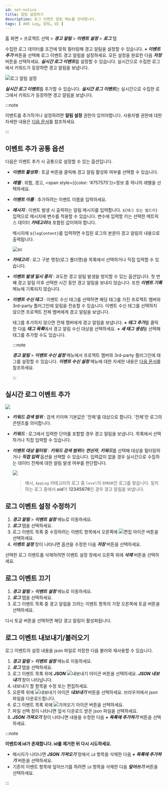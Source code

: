```yaml
---
id: set-notice
title: 알림 설정하기
description: 로그 이벤트 알림 메뉴를 안내합니다. 
tags: [ AWS Log, 알림, UI ]
---
```


홈 화면 > 프로젝트 선택 > ***경고 알림*** > ***이벤트 설정*** > ***로그*** 탭

수집한 로그 데이터를 조건에 맞춰 필터링해 경고 알림을 설정할 수 있습니다. ***+ 이벤트 추가*** 버튼을 선택해 로그 이벤트 경고 알림을 설정하세요. 모든 설정을 완료한 다음 ***저장*** 버튼을 선택하세요. ***실시간 로그 이벤트***를 설정할 수 있습니다. 실시간으로 수집한 로그에서 키워드가 등장하면 경고 알림을 보냅니다.

![로그 알림 설정](/img/log-alert-event-setting-remove-ce.png)

***실시간 로그 이벤트***를 추가할 수 있습니다. ***실시간 로그 이벤트***는 실시간으로 수집한 로그에서 키워드가 등장하면 경고 알림을 보냅니다.

<!-- >

추가할 수 있는 로그 이벤트 다음과 같습니다.

* ***실시간 로그 이벤트*** : 실시간으로 수집한 로그에서 키워드가 등장하면 경고 알림을 보냅니다.
* ***복합 로그 이벤트*** : 최근에 수집한 로그 중 일정 조건을 만족하는 로그가 일정 개수 이상 수집한 경우에 경고 알림을 보냅니다.

-->

:::note

이벤트를 추가하거나 설정하려면 **알림 설정** 권한이 있어야합니다. 사용자별 권한에 대한 자세한 내용은 [다음 문서](../project/project-structure#프로젝트-그룹-권한-개편)를 참조하세요.

:::

## 이벤트 추가 공통 옵션

다음은 이벤트 추가 시 공통으로 설정할 수 있는 옵션입니다.

* ***이벤트 활성화*** : 토글 버튼을 클릭해 경고 알림 활성화 여부를 선택할 수 있습니다.

* ***레벨*** : <span class='vslow'>위험</span>, <span class='slow'>경고</span>, <span style={{color: '#757575'}}>정보</span> 중 하나의 레벨을 선택하세요.

* ***이벤트 이름*** : 추가하려는 이벤트 이름을 입력하세요.

* ***메시지*** : 이벤트 발생 시 출력하는 알림 메시지를 입력합니다. `${태그 또는 필드키}` 입력으로 메시지에 변수를 적용할 수 있습니다. 변수에 입력할 키는 선택한 메트릭스 데이터 ***카테고리***에 포함된 값이여야 합니다.
    
  메시지에 `${logContent}`를 입력하면 수집된 로그의 본문이 경고 알림의 내용으로 출력됩니다.

  ![sc](/img/log-alert-event-setting2.png)

* ***카테고리*** : 로그 구분 명칭(로그 폴더명)을 목록에서 선택하거나 직접 입력할 수 있습니다.

* ***이벤트 발생 일시 중지*** : 과도한 경고 알림 발생을 방지할 수 있는 옵션입니다. 첫 번째 경고 알림 이후 선택한 시간 동안 경고 알림을 보내지 않습니다. 또한 ***이벤트 기록*** 메뉴에 기록되지 않습니다.

* ***이벤트 수신 태그*** : 이벤트 수신 태그를 선택하면 해당 태그를 가진 프로젝트 멤버와 3rd-party 플러그인에 알림을 전송할 수 있습니다. 이벤트 수신 태그를 선택하지 않으면 프로젝트 전체 멤버에게 경고 알림을 보냅니다.  

  태그를 추가하지 않으면 전체 멤버에게 경고 알림을 보냅니다. ***+ 태그 추가***를 클릭한 다음 ***태그 목록***에서 경고 알림 수신 대상을 선택하세요. ***+ 새 태그 생성***을 선택해 태그를 추가할 수도 있습니다.

  :::note

  ***경고 알림*** > ***이벤트 수신 설정*** 메뉴에서 프로젝트 멤버와 3rd-party 플러그인에 태그를 설정할 수 있습니다. ***이벤트 수신 설정*** 메뉴에 대한 자세한 내용은 [다음 문서](set-receive-event)를 참조하세요.
  
  :::

## 실시간 로그 이벤트 추가

![](/img/log-alert-event-add.png)

* ***키워드 검색 범위*** : 검색 키이며 기본값은 '전체'를 대상으로 합니다. '전체'란 로그의 콘텐츠를 의미합니다.

* ***키워드*** : 로그에서 입력한 단어를 포함할 경우 경고 알림을 보냅니다. 목록에서 선택하거나 직접 입력할 수 있습니다.

* ***이벤트 대상 필터링*** : ***키워드 검색 범위***와 ***연산자***, ***키워드***를 선택해 대상을 필터링하거나 ***직접 입력*** 옵션을 선택할 수 있습니다. 입력값이 없을 경우 실시간으로 수집하는 데이터 전체에 대한 알림 발생 여부를 판단합니다.

  ![](/img/log-alert-event-filter.png)  

  > 예시, `AppLog` 카테고리의 로그 중 `level`이 `ERROR`인 로그를 찾습니다. 일치하는 로그 중에서  ***oid***가 **12345678**인 경우 경고 알림을 보냅니다.

<!-- >

## 복합 로그 이벤트 추가 

![](/img/log-alert-event-add2.png)

* ***이벤트 발행 조건***

  * ***키워드 검색 범위***에서 이벤트 발생 조건 대상을 선택할 수 있습니다. 선택한 ***키워드 검색 범위***에 해당하는 키워드를 선택할 수 있습니다.

  * ***키워드 검색 범위***가 동일한 항목을 추가할 경우 'OR' 조건으로, 다른 항목을 추가할 경우 'AND' 조건으로 동작합니다.

  * ***제외*** 체크 박스를 선택해 선택한 키워드를 이벤트 발행 조건에서 제외할 수 있습니다.
  
  * ***+ 추가***를 선택해 여러개의 이벤트 발행 조건을 추가 또는 제외 설정할 수 있습니다.  

* ***데이터 조회 범위*** : 선택한 시간동안 수집한 로그를 조회합니다. 데이터 조회 시간을 5분으로 선택하면 최근 5분 동안 수집한 데이터를 조회해서 이벤트 발생 조건을 확인합니다.  

* ***이벤트 발행 조건*** : 이벤트가 입력한 횟수와 선택한 연산자의 조건과 같이 발생할 때 경고 알림을 보냅니다.

>예시, `AppLog` 카테고리의 로그 중 `조건 입력`에 해당하는 로그를 필터링 합니다. 조건 입력에서 ***제외***를 체크한 경우 해당 조건으로 찾은 로그를 제외하겠다는 의미입니다. 따라서 `level`이 `ERROR`인 로그는 제외합니다. 최근 10분 동안 수집한 로그 중 이벤트가 `5`보다 작을 경우 경고 알림을 보냅니다.

-->

## 로그 이벤트 설정 수정하기

1. ***경고 알림*** > ***이벤트 설정*** 메뉴로 이동하세요.
2. ***로그*** 탭을 선택하세요.
3. 로그 이벤트 목록 중 수정하려는 이벤트 항목에서 오른쪽에 ![편집 아이콘](/img/ico-edit.svg) 버튼을 선택하세요.
4. ***이벤트 설정*** 창이 나타나면 옵션을 수정한 다음 ***저장*** 버튼을 선택하세요.

선택한 로그 이벤트를 삭제하려면 이벤트 설정 창에서 오른쪽 위에 ***삭제*** 버튼을 선택하세요.

## 로그 이벤트 끄기

1. ***경고 알림*** > ***이벤트 설정*** 메뉴로 이동하세요.
2. ***로그*** 탭을 선택하세요.
3. 로그 이벤트 목록 중 경고 알림을 끄려는 이벤트 항목의 가장 오른쪽에 토글 버튼을 선택하세요.

다시 토글 버튼을 선택하면 해당 경고 알림이 활성화됩니다.

## 로그 이벤트 내보내기/불러오기

로그 이벤트의 설정 내용을 json 파일로 저장한 다음 불러와 재사용할 수 있습니다.

1. ***경고 알림*** > ***이벤트 설정*** 메뉴로 이동하세요.
2. ***로그*** 탭을 선택하세요.
3. 로그 이벤트 목록 위에 ***JSON*** ![내보내기 아이콘](/img/ico-export.svg) 버튼을 선택하세요. ***JSON 내보내기*** 창이 나타납니다.
4. 내보내기 할 항목을 수정 또는 편집하세요.
5. 오른쪽 위에 ![내보내기 아이콘](/img/ico-export.svg) ***내보내기*** 버튼을 선택하세요. 브라우저에서 json 파일을 다운로드합니다.
6. 로그 이벤트 목록 위에 ![가져오기 아이콘](/img/ico-import.svg) 버튼을 선택하세요.
7. 파일 선택 창이 나타나면 앞서 다운로드 받은 json 파일을 선택하세요.
8. ***JSON 가져오기*** 창이 나타나면 내용을 수정한 다음 ***+ 목록에 추가하기*** 버튼을 선택하세요.

:::note 

**이벤트에 id가 존재합니다. id를 제거한 뒤 다시 시도하세요.**

* 메시지가 나타나면 ***JSON 가져오기*** 창에서 `id` 항목을 삭제한 다음 ***+ 목록에 추가하기*** 버튼을 선택하세요.
* 기존의 이벤트 항목에 덮어쓰기를 하려면 `id` 항목을 삭제한 다음 ***덮어쓰기*** 버튼을 선택하세요.

:::